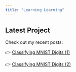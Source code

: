 ```yaml
---
title: "Learning Learning"
---
```


## Latest Project

Check out my recent posts:  

👉 [Classifying MNIST Digits (1)](/posts/2025_04_14_MNIST_p1/)

👉 [Classifying MNIST Digits (2)](/posts/2025_04_14_MNIST_p2/)
